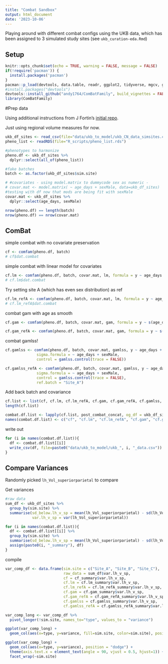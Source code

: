 ```yaml
---
title: "Combat Sandbox"
output: html_document
date: '2023-10-06'
---
```


Playing around with different combat configs using the UKB data, which has been assigned to 3 simulated study sites (see `ukb_curation-eda.Rmd`)

## Setup


```r
knitr::opts_chunk$set(echo = TRUE, warning = FALSE, message = FALSE)
if(!require('pacman')) {
  install.packages('pacman')
}
pacman::p_load(devtools, data.table, readr, ggplot2, tidyverse, mgcv, gamlss)
#install.packages("devtools")
devtools::install_github("andy1764/ComBatFamily", build_vignettes = FALSE) #per discussion with Andrew, sent vignettes separately
library(ComBatFamily)
```


#Prep data

Using additional instructions from J Fortin's [initial repo](https://github.com/Jfortin1/neuroCombat_Rpackage/tree/2ccab2b42c59163717f012c70a54d20e8757b1c7). 

Just using regional volume measures for now.

```r
ukb_df_sites <- read_csv(file="data/ukb_to_model/ukb_CN_data_simsites.csv")
pheno_list <- readRDS(file="R_scripts/pheno_list.rds")
```

```r
#phenotypes to harmonize
pheno.df <- ukb_df_sites %>%
  dplyr::select(all_of(pheno_list))

#fake batches
batch <- as.factor(ukb_df_sites$sim.site)

# #covariates - using model.matrix to dummycode sex as numeric - 
# covar.mat <- model.matrix( ~ age_days + sexMale, data=ukb_df_sites) 
#testing with df now that mods are being fit with sexMale
covar.mat <- ukb_df_sites %>%
  dplyr::select(age_days, sexMale)

nrow(pheno.df) == length(batch)
nrow(pheno.df) == nrow(covar.mat)
```

## ComBat

simple combat with no covariate preservation
```r
cf <- comfam(pheno.df, batch)
# cf$dat.combat
```

simple combat with linear model for covariates
```r
cf.lm <- comfam(pheno.df, batch, covar.mat, lm, formula = y ~ age_days + sexMale)
# cf.lm$dat.combat
```

Try setting site A (which has even sex distribution) as ref

```r
cf.lm_refA <- comfam(pheno.df, batch, covar.mat, lm, formula = y ~ age_days + sexMale, ref.batch = "Site_A")
# cf.lm_refA$dat.combat
```


combat gam with age as smooth
```r
cf.gam <- comfam(pheno.df, batch, covar.mat, gam, formula = y ~ s(age_days) + sexMale)
```

```r
cf.gam_refA <- comfam(pheno.df, batch, covar.mat, gam, formula = y ~ s(age_days) + sexMale, ref.batch = "Site_A")
```

combat gamlss!

```r
cf.gamlss <- comfam(pheno.df, batch, covar.mat, gamlss, y ~ age_days + sexMale,
              sigma.formula = ~ age_days + sexMale, 
              control = gamlss.control(trace = FALSE))
```

```r
cf.gamlss_refA <- comfam(pheno.df, batch, covar.mat, gamlss, y ~ age_days + sexMale,
              sigma.formula = ~ age_days + sexMale, 
              control = gamlss.control(trace = FALSE),
              ref.batch = "Site_A")
```

Add back batch and covariance
```r
cf.list <- list(cf, cf.lm, cf.lm_refA, cf.gam, cf.gam_refA, cf.gamlss, cf.gamlss_refA)
length(cf.list)

combat.df.list <- lapply(cf.list, post_combat_concat, og_df = ukb_df_sites)
names(combat.df.list) <- c("cf", "cf.lm", "cf.lm_refA", "cf.gam", "cf.gam_refA", "cf.gamlss", "cf.gamlss_refA")
```

write out
```r
for (i in names(combat.df.list)){
  df <- combat.df.list[[i]]
  write_csv(df, file=paste0("data/ukb_to_model/ukb_", i, "_data.csv"))
}
```

## Compare Variances

Randomly picked `lh_Vol_superiorparietal` to compare

Get variances
```r
#raw data
sum_df <- ukb_df_sites %>%
  group_by(sim.site) %>%
  summarise(sd_below.lh_v_sp = mean(lh_Vol_superiorparietal) - sd(lh_Vol_superiorparietal), sd_above.lh_v_sp = mean(lh_Vol_superiorparietal) + sd(lh_Vol_superiorparietal),
            var.lh_v_sp = var(lh_Vol_superiorparietal))

for (i in names(combat.df.list)){
  df <- combat.df.list[[i]] %>%
  group_by(sim.site) %>%
  summarise(sd_below.lh_v_sp = mean(lh_Vol_superiorparietal) - sd(lh_Vol_superiorparietal), sd_above.lh_v_sp = mean(lh_Vol_superiorparietal) + sd(lh_Vol_superiorparietal), var.lh_v_sp = var(lh_Vol_superiorparietal))
  assign(paste0(i, "_summary"), df)
}
```

compile

```r
var_comp_df <- data.frame(sim.site = c("Site_A", "Site_B", "Site_C"),
                          raw_data = sum_df$var.lh_v_sp,
                          cf = cf_summary$var.lh_v_sp,
                          cf.lm = cf.lm_summary$var.lh_v_sp,
                          cf.lm_refA = cf.lm_refA_summary$var.lh_v_sp,
                          cf.gam = cf.gam_summary$var.lh_v_sp,
                          cf.gam_refA = cf.gam_refA_summary$var.lh_v_sp,
                          cf.gamlss = cf.gamlss_summary$var.lh_v_sp,
                          cf.gamlss_refA = cf.gamlss_refA_summary$var.lh_v_sp)

var_comp_long <- var_comp_df %>%
  pivot_longer(!sim.site, names_to="type", values_to = "variance")

ggplot(var_comp_long) +
  geom_col(aes(x=type, y=variance, fill=sim.site, color=sim.site), position = "dodge")

ggplot(var_comp_long) +
  geom_col(aes(x=type, y=variance), position = "dodge") +
  theme(axis.text.x = element_text(angle = 90, vjust = 0.5, hjust=1)) +
  facet_wrap(~sim.site)
```
